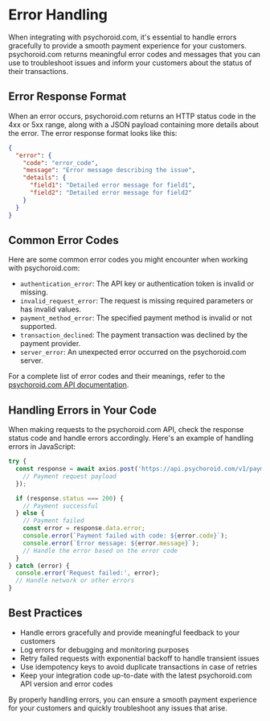 # Error Handling

When integrating with psychoroid.com, it's essential to handle errors gracefully to provide a smooth payment experience for your customers. psychoroid.com returns meaningful error codes and messages that you can use to troubleshoot issues and inform your customers about the status of their transactions.

## Error Response Format

When an error occurs, psychoroid.com returns an HTTP status code in the 4xx or 5xx range, along with a JSON payload containing more details about the error. The error response format looks like this:

```json
{
  "error": {
    "code": "error_code",
    "message": "Error message describing the issue",
    "details": {
      "field1": "Detailed error message for field1",
      "field2": "Detailed error message for field2"
    }
  }
}
```

## Common Error Codes

Here are some common error codes you might encounter when working with psychoroid.com:

- `authentication_error`: The API key or authentication token is invalid or missing.
- `invalid_request_error`: The request is missing required parameters or has invalid values.
- `payment_method_error`: The specified payment method is invalid or not supported.
- `transaction_declined`: The payment transaction was declined by the payment provider.
- `server_error`: An unexpected error occurred on the psychoroid.com server.

For a complete list of error codes and their meanings, refer to the [psychoroid.com API documentation](https://docs.psychoroid.com/api-reference/errors).

## Handling Errors in Your Code

When making requests to the psychoroid.com API, check the response status code and handle errors accordingly. Here's an example of handling errors in JavaScript:

```javascript
try {
  const response = await axios.post('https://api.psychoroid.com/v1/payments', {
    // Payment request payload
  });

  if (response.status === 200) {
    // Payment successful
  } else {
    // Payment failed
    const error = response.data.error;
    console.error(`Payment failed with code: ${error.code}`);
    console.error(`Error message: ${error.message}`);
    // Handle the error based on the error code
  }
} catch (error) {
  console.error('Request failed:', error);
  // Handle network or other errors
}
```

## Best Practices

- Handle errors gracefully and provide meaningful feedback to your customers
- Log errors for debugging and monitoring purposes
- Retry failed requests with exponential backoff to handle transient issues
- Use idempotency keys to avoid duplicate transactions in case of retries
- Keep your integration code up-to-date with the latest psychoroid.com API version and error codes

By properly handling errors, you can ensure a smooth payment experience for your customers and quickly troubleshoot any issues that arise. 